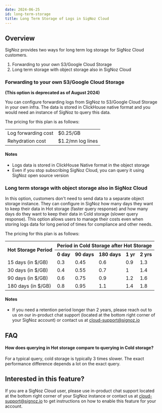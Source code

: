 ```yaml
---
date: 2024-06-25
id: long-term-storage
title: Long Term Storage of Logs in SigNoz Cloud
---
```



## Overview

SigNoz provides two ways for long term log storage for SigNoz Cloud customers.

1. Forwarding to your own S3/Google Cloud Storage
2. Long term storage with object storage also in SigNoz Cloud

### Forwarding to your own S3/Google Cloud Storage

**(This option is deprecated as of August 2024)**

You can configure forwarding logs from SigNoz to S3/Google Cloud Storage in your own infra. The data is stored in ClickHouse native format and you would need an instance of SigNoz to query this data.

The pricing for this plan is as follows:

<table>
  <tr>
    <td>Log forwarding cost</td>
    <td>$0.25/GB</td>
  </tr>
  <tr>
    <td>Rehydration cost</td>
    <td>$1.2/mn log lines</td>
  </tr>
</table>

#### Notes

- Logs data is stored in ClickHouse Native format in the object storage
- Even if you stop subscribing SigNoz Cloud, you can query it using SigNoz open source version

### Long term storage with object storage also in SigNoz Cloud

In this option, customers don't need to send data to a separate object storage instance. They can configure in SigNoz how many days they want to keep their data in Hot storage (faster query response) and how many days do they want to keep their data in Cold storage (slower query response). This option allows users to manage their costs even when storing logs data for long period of times for compliance and other needs.

The pricing for this plan is as follows:

<table>
  <tr>
    <th rowspan="2">Hot Storage Period</th>
    <th colspan="5">Period in Cold Storage after Hot Storage</th>
  </tr>
  <tr>
    <th>0 day</th>
    <th>90 days</th>
    <th>180 days</th>
    <th>1 yr</th>
    <th>2 yrs</th>
  </tr>
  <tr>
    <td>15 days (in $/GB)</td>
    <td>0.3</td>
    <td>0.45</td>
    <td>0.6</td>
    <td>0.9</td>
    <td>1.3</td>
  </tr>
  <tr>
    <td>30 days (in $/GB)</td>
    <td>0.4</td>
    <td>0.55</td>
    <td>0.7</td>
    <td>1</td>
    <td>1.4</td>
  </tr>
  <tr>
    <td>90 days (in $/GB)</td>
    <td>0.6</td>
    <td>0.75</td>
    <td>0.9</td>
    <td>1.2</td>
    <td>1.6</td>
  </tr>
  <tr>
    <td>180 days (in $/GB)</td>
    <td>0.8</td>
    <td>0.95</td>
    <td>1.1</td>
    <td>1.4</td>
    <td>1.8</td>
  </tr>
</table>

#### Notes

- If you need a retention period longer than 2 years, please reach out to us on our in-product chat support (located at the bottom right corner of your SigNoz account) or contact us at cloud-support@signoz.io

## FAQ

#### How does querying in Hot storage compare to querying in Cold storage?

For a typical query, cold storage is typically 3 times slower. The exact performance difference depends a lot on the exact query.

## Interested in this feature?

If you are a SigNoz Cloud user, please use in-product chat support located at the bottom right corner of your SigNoz instance or contact us at cloud-support@signoz.io to get instructions on how to enable this feature for your account.

